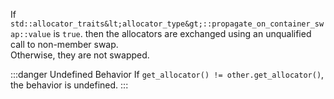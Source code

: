 
If `std::allocator_traits&lt;allocator_type&gt;::propagate_on_container_swap::value` is `true`.
then the allocators are exchanged using an unqualified call to non-member swap.  
Otherwise, they are not swapped.

:::danger Undefined Behavior
If `get_allocator() != other.get_allocator()`, the behavior is <Tooltip title={Term_UndefinedBehaviour}>undefined</Tooltip>.
:::
